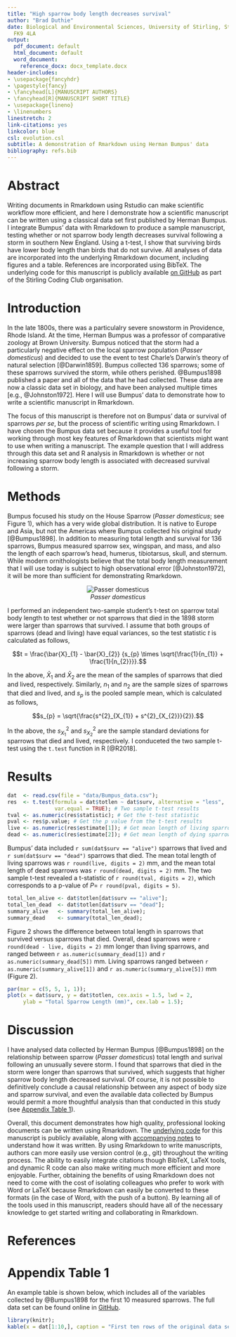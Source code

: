 ```yaml
---
title: "High sparrow body length decreases survival"
author: "Brad Duthie"
date: Biological and Environmental Sciences, University of Stirling, Stirling, UK,
  FK9 4LA
output:
  pdf_document: default
  html_document: default
  word_document:
    reference_docx: docx_template.docx
header-includes:
- \usepackage{fancyhdr}
- \pagestyle{fancy}
- \fancyhead[L]{MANUSCRIPT AUTHORS}
- \fancyhead[R]{MANUSCRIPT SHORT TITLE}
- \usepackage{lineno}
- \linenumbers
linestretch: 2
link-citations: yes
linkcolor: blue
csl: evolution.csl
subtitle: A demonstration of Rmarkdown using Herman Bumpus' data
bibliography: refs.bib
---
```

    
Abstract
===============================================================================
  
Writing documents in Rmarkdown using Rstudio can make scientific workflow more efficient, and here I demonstrate how a scientific manuscript can be written using a classical data set first published by Herman Bumpus. I integrate Bumpus' data with Rmarkdown to produce a sample manuscript, testing whether or not sparrow body length decreases survival following a storm in southern New England. Using a t-test, I show that surviving birds have lower body length than birds that do not survive. All analyses of data are incorporated into the underlying Rmarkdown document, including figures and a table. References are incorporated using BibTeX. The underlying code for this manuscript is publicly available [on GitHub](https://github.com/StirlingCodingClub/Manuscripts_in_Rmarkdown) as part of the Stirling Coding Club organisation.

Introduction
================================================================================

In the late 1800s, there was a particulalry severe snowstorm in Providence, Rhode Island. At the time, Herman Bumpus was a professor of comparative zoology at Brown University. Bumpus noticed that the storm had a particularly negative effect on the local sparrow population (*Passer domesticus*) and decided to use the event to test Charle's Darwin's theory of natural selection [@Darwin1859]. Bumpus collected 136 sparrows; some of these sparrows survived the storm, while others perished. @Bumpus1898 published a paper and all of the data that he had collected. These data are now a classic data set in biology, and have been analysed multiple times [e.g., @Johnston1972]. Here I will use Bumpus' data to demonstrate how to write a scientific manuscript in Rmarkdown.

The focus of this manuscript is therefore not on Bumpus' data or survival of sparrows *per se*, but the process of scientific writing using Rmarkdown. I have chosen the Bumpus data set because it provides a useful tool for working through most key features of Rmarkdown that scientists might want to use when writing a manuscript. The example question that I will address through this data set and R analysis in Rmarkdown is whether or not increasing sparrow body length is associated with decreased survival following a storm.

Methods
================================================================================

Bumpus focused his study on the House Sparrow (*Passer domesticus*; see Figure 1), which has a very wide global distribution. It is native to Europe and Asia, but not the Americas where Bumpus collected his original study [@Bumpus1898]. In addition to measuring total length and survival for 136 sparrows, Bumpus measured sparrow sex, wingspan, and mass, and also the length of each sparrow's head, humerus, tibiotarsus, skull, and sternum. While modern ornithologists believe that the total body length measurement that I will use today is subject to high observational error [@Johnston1972], it will be more than sufficient for demonstrating Rmarkdown.

<!--- Note that the image below is in the public domain --->
<!--- https://commons.wikimedia.org/wiki/File:Lto-tpbo-passer-domesticus-05.JPG --->
<center>

![*Passer domesticus*](images/sparrow.jpg)

</center>

I performed an independent two-sample student's t-test on sparrow total body length to test whether or not sparrows that died in the 1898 storm were larger than sparrows that survived. I assume that both groups of sparrows (dead and living) have equal variances, so the test statistic $t$ is calculated as follows,

$$t = \frac{\bar{X}_{1} - \bar{X}_{2}} {s_{p} \times \sqrt{\frac{1}{n_{1}} + \frac{1}{n_{2}}}}.$$

In the above, $\bar{X}_{1}$ and $\bar{X}_{2}$ are the mean of the samples of sparrows that died and lived, respectively. Similarly, $n_{1}$ and $n_{2}$ are the sample sizes of sparrows that died and lived, and $s_{p}$ is the pooled sample mean, which is calculated as follows,

$$s_{p} = \sqrt{\frac{s^{2}_{X_{1}} + s^{2}_{X_{2}}}{2}}.$$

In the above, the $s^{2}_{X_{1}}$ and $s^{2}_{X_{2}}$ are the sample standard deviations for sparrows that died and lived, respectively. I conduceted the two sample t-test using the `t.test` function in R [@R2018].

Results
===============================================================================

```r
dat  <- read.csv(file = "data/Bumpus_data.csv");
res  <- t.test(formula = dat$totlen ~ dat$surv, alternative = "less", 
               var.equal = TRUE); # Two sample t-test results
tval <- as.numeric(res$statistic); # Get the t-test statistic
pval <- res$p.value; # Get the p value from the t-test results
live <- as.numeric(res$estimate[1]); # Get mean length of living sparrows
dead <- as.numeric(res$estimate[2]); # Get mean length of dying sparrows
```

Bumpus' data included `r sum(dat$surv == "alive")` sparrows that lived and `r sum(dat$surv == "dead")` sparrows that died. The mean total length of living sparrows was `r round(live, digits = 2)` mm, and the mean total length of dead sparrows was `r round(dead, digits = 2)` mm. The two sample t-test revealed a t-statistic of `r round(tval, digits = 2)`, which corresponds to a p-value of $P =$ `r round(pval, digits = 5)`. 

```r
total_len_alive <- dat$totlen[dat$surv == "alive"];
total_len_dead  <- dat$totlen[dat$surv == "dead"];
summary_alive   <- summary(total_len_alive);
summary_dead    <- summary(total_len_dead);
```

Figure 2 shows the difference between total length in sparrows that survived versus sparrows that died. Overall, dead sparrows were `r round(dead - live, digits = 2)` mm longer than living sparrows, and ranged between `r as.numeric(summary_dead[1])` and `r as.numeric(summary_dead[5])` mm. Living sparrows ranged between  `r as.numeric(summary_alive[1])` and `r as.numeric(summary_alive[5])` mm (Figure 2).

```r
par(mar = c(5, 5, 1, 1));
plot(x = dat$surv, y = dat$totlen, cex.axis = 1.5, lwd = 2,
     ylab = "Total Sparrow Length (mm)", cex.lab = 1.5);
```

Discussion
================================================================================

I have analysed data collected by Herman Bumpus [@Bumpus1898] on the relationship between sparrow (*Passer domesticus*) total length and surival following an unusually severe storm. I found that sparrows that died in the storm were longer than sparrows that survived, which suggests that higher sparrow body length decreased survival. Of course, it is not possible to definitively conclude a causal relationship between any aspect of body size and sparrow survival<!--- BD Note: maybe explain this better --->, and even the available data collected by Bumpus would permit a more thoughtful analysis than that conducted in this study (see [Appendix Table 1](#appendix)). 

<!---

Here is one way to add some more detailed comments into the manuscript itself, though this can also be done within the text (see above). 

--->

Overall, this document demonstrates how high quality, professional looking documents can be written using Rmarkdown. The [underlying code](https://github.com/StirlingCodingClub/Manuscripts_in_Rmarkdown/blob/master/ms.Rmd) for this manuscript is publicly available, along with [accompanying notes](https://stirlingcodingclub.github.io/Manuscripts_in_Rmarkdown/Rmarkdown_notes.html) to understand how it was written. By using Rmarkdown to write manuscripts, authors can more easily use version control (e.g., git) throughout the writing process. The ability to easily integrate citations though BibTeX, LaTeX tools, and dynamic R code can also make writing much more efficient and more enjoyable. Further, obtaining the benefits of using Rmarkdown does not need to come with the cost of isolating colleagues who prefer to work with Word or LaTeX because Rmarkdown can easily be converted to these formats (in the case of Word, with the push of a button). By learning all of the tools used in this manuscript, readers should have all of the necessary knowledge to get started writing and collaborating in Rmarkdown.


References
===============================================================================

<div id="refs"></div>


<a name="appendix">Appendix Table 1</a>
================================================================================

An example table is shown below, which includes all of the variables collected by @Bumpus1898 for the first 10 measured sparrows. The full data set can be found online in [GitHub](https://github.com/StirlingCodingClub/Manuscripts_in_Rmarkdown/blob/master/data/Bumpus_data.csv).

```r
library(knitr);
kable(x = dat[1:10,], caption = "First ten rows of the original data set collected by Hermon Bumpus");
```
